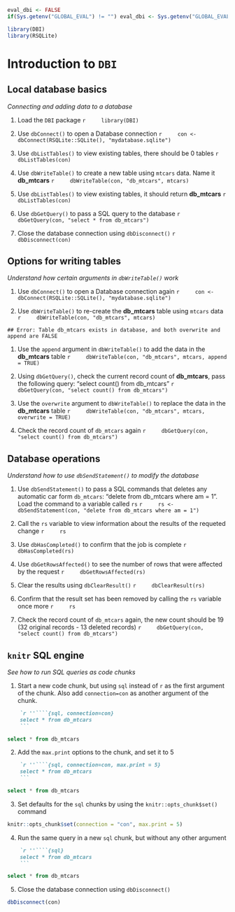 ```r
eval_dbi <- FALSE
if(Sys.getenv("GLOBAL_EVAL") != "") eval_dbi <- Sys.getenv("GLOBAL_EVAL")
```

```r
library(DBI)
library(RSQLite)
```

# Introduction to `DBI` 

## Local database basics
*Connecting and adding data to a database*

1. Load the `DBI` package
    ```r
    library(DBI)
    ```

1. Use `dbConnect()` to open a Database connection
    ```r
    con <- dbConnect(RSQLite::SQLite(), "mydatabase.sqlite")
    ```
    
1. Use `dbListTables()` to view existing tables, there should be 0 tables
    ```r
    dbListTables(con)
    ```

1. Use `dbWriteTable()` to create a new table using `mtcars` data. Name it **db_mtcars**
    ```r
    dbWriteTable(con, "db_mtcars", mtcars)
    ```

1. Use `dbListTables()` to view existing tables, it should return **db_mtcars**
    ```r
    dbListTables(con)
    ```

1. Use `dbGetQuery()` to pass a SQL query to the database
    ```r
    dbGetQuery(con, "select * from db_mtcars")
    ```

1. Close the database connection using `dbDisconnect()`
    ```r
    dbDisconnect(con)
    ```

## Options for writing tables
*Understand how certain arguments in `dbWriteTable()` work*

1. Use `dbConnect()` to open a Database connection again
    ```r
    con <- dbConnect(RSQLite::SQLite(), "mydatabase.sqlite")
    ```

1. Use `dbWriteTable()` to re-create the **db_mtcars** table using `mtcars` data
    ```r
    dbWriteTable(con, "db_mtcars", mtcars)
    ```
```
## Error: Table db_mtcars exists in database, and both overwrite and append are FALSE
```

1. Use the `append` argument in `dbWriteTable()` to add the data in the **db_mtcars** table
    ```r
    dbWriteTable(con, "db_mtcars", mtcars, append = TRUE)
    ```

1. Using `dbGetQuery()`, check the current record count of **db_mtcars**, pass the following query: "select count() from db_mtcars"
    ```r
    dbGetQuery(con, "select count() from db_mtcars")
    ```

1. Use the `overwrite` argument to `dbWriteTable()` to replace the data in the **db_mtcars** table
    ```r
    dbWriteTable(con, "db_mtcars", mtcars, overwrite = TRUE)
    ```

1. Check the record count of `db_mtcars` again
    ```r
    dbGetQuery(con, "select count() from db_mtcars")
    ```

## Database operations
*Understand how to use `dbSendStatement()` to modify the database*

1. Use `dbSendStatement()` to pass a SQL commands that deletes any automatic car form `db_mtcars`: "delete from db_mtcars where am = 1". Load the command to a variable called `rs`
    ```r
    rs <- dbSendStatement(con, "delete from db_mtcars where am = 1")
    ```

1. Call the `rs` variable to view information about the results of the requeted change
    ```r
    rs
    ```

1. Use `dbHasCompleted()` to confirm that the job is complete
    ```r
    dbHasCompleted(rs)
    ```

1. Use `dbGetRowsAffected()` to see the number of rows that were affected by the request
    ```r
    dbGetRowsAffected(rs)
    ```

1. Clear the results using `dbClearResult()`
    ```r
    dbClearResult(rs)
    ```

1. Confirm that the result set has been removed by calling the `rs` variable once more
    ```r
    rs
    ```

1. Check the record count of `db_mtcars` again, the new count should be 19 (32 original records - 13 deleted records)
    ```r
    dbGetQuery(con, "select count() from db_mtcars")
    ```

## `knitr` SQL engine
*See how to run SQL queries as code chunks*

1. Start a new code chunk, but using `sql` instead of `r` as the first argument of the chunk.  Also add `connection=con` as another argument of the chunk. 
````markdown
    `r ''````{sql, connection=con}
    select * from db_mtcars
    ```
````
```sql
select * from db_mtcars
```

2. Add the `max.print` options to the chunk, and set it to 5
````markdown
    `r ''````{sql, connection=con, max.print = 5}
    select * from db_mtcars
    ```
````
```sql
select * from db_mtcars
```

3. Set defaults for the `sql` chunks by using the `knitr::opts_chunk$set()` command
```r
knitr::opts_chunk$set(connection = "con", max.print = 5)
```

4. Run the same query in a new `sql` chunk, but without any other argument
````markdown
    `r ''````{sql}
    select * from db_mtcars
    ```
````
```sql
select * from db_mtcars
```

5. Close the database connection using `dbDisconnect()`
```r
dbDisconnect(con)
```
